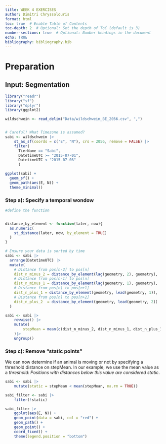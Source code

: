 ```yaml
---
title: WEEK 4 EXERCISES 
author: Dimitri Chryssolouris
format: html
toc: true  # Enable Table of Contents
toc-depth: 2  # Optional: Set the depth of ToC (default is 3)
number-sections: true  # Optional: Number headings in the document
echo: TRUE
bibliography: bibliography.bib
---
```



# Preparation

## Input: Segmentation

```r

library("readr")
library("sf")
library("dplyr")
library(ggplot2)

wildschwein <- read_delim("Data/wildschwein_BE_2056.csv", ",")


# Careful! What Timezone is assumed?
sabi <- wildschwein |>
    st_as_sf(coords = c("E", "N"), crs = 2056, remove = FALSE) |>
    filter(
      TierName == "Sabi", 
      DatetimeUTC >= "2015-07-01", 
      DatetimeUTC < "2015-07-03"
      )

ggplot(sabi) +
  geom_sf() +
  geom_path(aes(E, N)) +
  theme_minimal()

```

### Step a): Specify a temporal wondow 
```r

#define the function


distance_by_element <- function(later, now){
  as.numeric(
    st_distance(later, now, by_element = TRUE)
  )
}

# Ensure your data is sorted by time
sabi <- sabi |>
  arrange(DatetimeUTC) |>
  mutate(
    # Distance from pos[n-2] to pos[n]
    dist_n_minus_2 = distance_by_element(lag(geometry, 2), geometry),
    # Distance from pos[n-1] to pos[n]
    dist_n_minus_1 = distance_by_element(lag(geometry, 1), geometry),
    # Distance from pos[n] to pos[n+1]
    dist_n_plus_1 = distance_by_element(geometry, lead(geometry, 1)),
    # Distance from pos[n] to pos[n+2]
    dist_n_plus_2  = distance_by_element(geometry, lead(geometry, 2))
  )

sabi <- sabi |>
    rowwise() |>
    mutate(
        stepMean = mean(c(dist_n_minus_2, dist_n_minus_1, dist_n_plus_1, dist_n_plus_2)) #with na.rm = TRUE the beginning and End would stay
    )|>
    ungroup()

```


### Step c): Remove “static points”

We can now determine if an animal is moving or not by specifying a threshold distance on stepMean. In our example, we use the mean value as a *threshold: Positions with distances below this value are considered static*.

```r
sabi <- sabi |>
    mutate(static = stepMean < mean(stepMean, na.rm = TRUE))

sabi_filter <- sabi |>
    filter(!static)

sabi_filter |>
    ggplot(aes(E, N)) +
    geom_point(data = sabi, col = "red") +
    geom_path() +
    geom_point() +
    coord_fixed() +
    theme(legend.position = "bottom")


```

